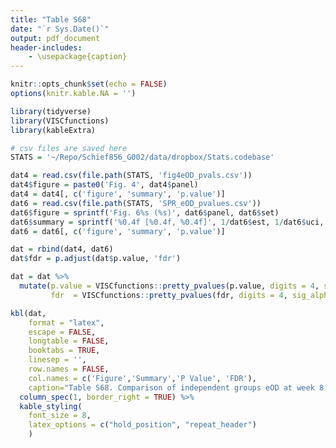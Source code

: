 ```yaml
---
title: "Table S68"
date: "`r Sys.Date()`"
output: pdf_document
header-includes:
    - \usepackage{caption}
---
```


\captionsetup[table]{labelformat=empty}

```r
knitr::opts_chunk$set(echo = FALSE)
options(knitr.kable.NA = '')

library(tidyverse)
library(VISCfunctions)
library(kableExtra)

# csv files are saved here
STATS = '~/Repo/Schief856_G002/data/dropbox/Stats.codebase'
```

\clearpage

```r
dat4 = read.csv(file.path(STATS, 'fig4eOD_pvals.csv'))
dat4$figure = paste0('Fig. 4', dat4$panel)
dat4 = dat4[, c('figure', 'summary', 'p.value')]
dat6 = read.csv(file.path(STATS, 'SPR_eOD_pvalues.csv'))
dat6$figure = sprintf('Fig. 6%s (%s)', dat6$panel, dat6$set)
dat6$summary = sprintf('%0.4f [%0.4f, %0.4f]', 1/dat6$est, 1/dat6$uci, 1/dat6$lci) # reporting 1/x rather than x
dat6 = dat6[, c('figure', 'summary', 'p.value')]

dat = rbind(dat4, dat6)
dat$fdr = p.adjust(dat$p.value, 'fdr')

dat = dat %>%
  mutate(p.value = VISCfunctions::pretty_pvalues(p.value, digits = 4, sig_alpha=0.05, missing_char='NA', background = "yellow"),
         fdr  = VISCfunctions::pretty_pvalues(fdr, digits = 4, sig_alpha=0.2, missing_char='NA', background = "yellow"))

kbl(dat,
    format = "latex",
    escape = FALSE,
    longtable = FALSE,
    booktabs = TRUE,
    linesep = '',
    row.names = FALSE,
    col.names = c('Figure','Summary','P Value', 'FDR'),
    caption="Table S68. Comparison of independent groups eOD at week 8 (group 2) versus eOD->eOD at week 16 (groups 1 and 3).") %>%
  column_spec(1, border_right = TRUE) %>%
  kable_styling(
    font_size = 8,
    latex_options = c("hold_position", "repeat_header")
    )

```
